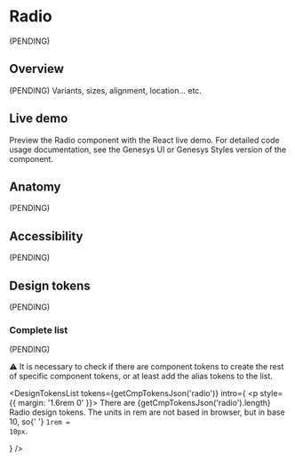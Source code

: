 


<Meta of={Stories} />

# Radio

(PENDING)

## Overview

(PENDING) Variants, sizes, alignment, location... etc.

## Live demo

Preview the Radio component with the React live demo. For detailed code usage
documentation, see the Genesys UI or Genesys Styles version of the component.

<Canvas of={Stories.Example} />
<Controls of={Stories.Example} />

<section className="mrow">
  <div className="mcol-12 mcol-sm-6">
    <CardReact url="https://devoinc.github.io/genesys-ui/?path=/docs/components-form-radio--docs" />
  </div>
  <div className="mcol-12 mcol-sm-6">
    <CardHtml url="https://gitlab.devotools.com/engineering/quvis/genesys-styles" />
  </div>
</section>

## Anatomy

(PENDING)

## Accessibility

(PENDING)

## Design tokens

(PENDING)

### Complete list

(PENDING)

⚠️ It is necessary to check if there are component tokens to create the rest of specific component tokens, or at least add the alias tokens to the list.

<DesignTokensList
  tokens={getCmpTokensJson('radio')}
  intro={
    <p style={{ margin: '1.6rem 0' }}>
      There are {getCmpTokensJson('radio').length} Radio design tokens. The
      units in rem are not based in browser, but in base 10, so{' '}
      <code>1rem = 10px</code>.
    </p>
  }
/>
